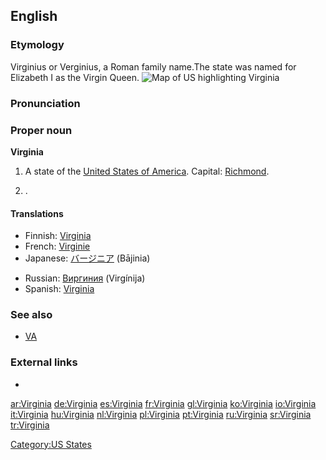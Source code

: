 {{wikipedia|dab=Virginia (disambiguation)|Virginia}}
==English==

===Etymology===
{{L.}} Virginius or Verginius, a Roman family name.The state was named for Elizabeth I as the Virgin Queen.
[[Image:Map of USA highlighting Virginia.png|thumb|right|Map of US highlighting Virginia]]

===Pronunciation===
{{rfap}}

===Proper noun===
{{wikipedia|Virginia|Virginia (US State)}}
'''Virginia'''

# A state of the [[United States of America]]. Capital: [[Richmond]].
# {{given name|female|from Latin|}} .

====Translations====
{{trans-top|state}}
*Finnish: [[#Finnish|Virginia]]
*French: [[Virginie]] {{f}}
*Japanese: [[バージニア]] (Bājinia)
{{trans-mid}}
*Russian: [[Виргиния]] (Virgínija) {{f}}
*Spanish: [[#Spanish|Virginia]] {{f}}
{{trans-bottom}}

{{trans-top|female given names derived from Virginia}}
{{trans-mid}}
{{trans-bottom}}

===See also===
*[[VA]]

===External links===
* {{pedialite}}

[[Category:US States]]

[[ar:Virginia]]
[[de:Virginia]]
[[es:Virginia]]
[[fr:Virginia]]
[[gl:Virginia]]
[[ko:Virginia]]
[[io:Virginia]]
[[it:Virginia]]
[[hu:Virginia]]
[[nl:Virginia]]
[[pl:Virginia]]
[[pt:Virginia]]
[[ru:Virginia]]
[[sr:Virginia]]
[[tr:Virginia]]